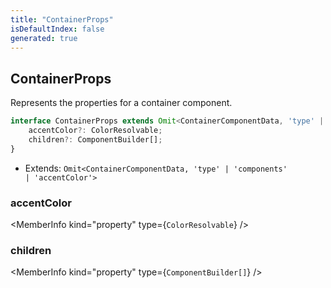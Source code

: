 ```yaml
---
title: "ContainerProps"
isDefaultIndex: false
generated: true
---
```



<!-- This file was generated from the CommandKit source. Do not modify. Instead, re-run the "docgen" script -->


## ContainerProps

<GenerationInfo sourceFile="packages/commandkit/src/components/display/container.ts" sourceLine="19" packageName="commandkit" />

Represents the properties for a container component.

```ts title="Signature"
interface ContainerProps extends Omit<ContainerComponentData, 'type' | 'components' | 'accentColor'> {
    accentColor?: ColorResolvable;
    children?: ComponentBuilder[];
}
```
* Extends: <code>Omit&#60;ContainerComponentData, 'type' | 'components' | 'accentColor'&#62;</code>



<div className="members-wrapper">

### accentColor

<MemberInfo kind="property" type={`ColorResolvable`}   />


### children

<MemberInfo kind="property" type={`ComponentBuilder[]`}   />




</div>
